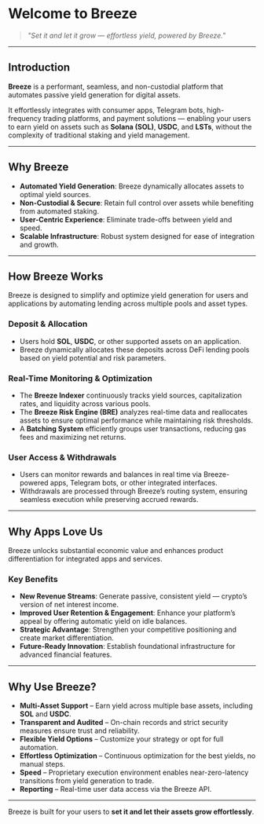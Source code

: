 # Welcome to Breeze

> _"Set it and let it grow — effortless yield, powered by Breeze."_

---

## Introduction

**Breeze** is a performant, seamless, and non-custodial platform that automates passive yield generation for digital assets.

It effortlessly integrates with consumer apps, Telegram bots, high-frequency trading platforms, and payment solutions — enabling your users to earn yield on assets such as **Solana (SOL)**, **USDC**, and **LSTs**, without the complexity of traditional staking and yield management.

---

## Why Breeze

- **Automated Yield Generation**: Breeze dynamically allocates assets to optimal yield sources.
- **Non-Custodial & Secure**: Retain full control over assets while benefiting from automated staking.
- **User-Centric Experience**: Eliminate trade-offs between yield and speed.
- **Scalable Infrastructure**: Robust system designed for ease of integration and growth.

---

## How Breeze Works

Breeze is designed to simplify and optimize yield generation for users and applications by automating lending across multiple pools and asset types.

### Deposit & Allocation

- Users hold **SOL**, **USDC**, or other supported assets on an application.
- Breeze dynamically allocates these deposits across DeFi lending pools based on yield potential and risk parameters.

### Real-Time Monitoring & Optimization

- The **Breeze Indexer** continuously tracks yield sources, capitalization rates, and liquidity across various pools.
- The **Breeze Risk Engine (BRE)** analyzes real-time data and reallocates assets to ensure optimal performance while maintaining risk thresholds.
- A **Batching System** efficiently groups user transactions, reducing gas fees and maximizing net returns.

### User Access & Withdrawals

- Users can monitor rewards and balances in real time via Breeze-powered apps, Telegram bots, or other integrated interfaces.
- Withdrawals are processed through Breeze’s routing system, ensuring seamless execution while preserving accrued rewards.

---

## Why Apps Love Us

Breeze unlocks substantial economic value and enhances product differentiation for integrated apps and services.

### Key Benefits

- **New Revenue Streams**: Generate passive, consistent yield — crypto’s version of net interest income.
- **Improved User Retention & Engagement**: Enhance your platform’s appeal by offering automatic yield on idle balances.
- **Strategic Advantage**: Strengthen your competitive positioning and create market differentiation.
- **Future-Ready Innovation**: Establish foundational infrastructure for advanced financial features.

---

## Why Use Breeze?

- **Multi-Asset Support** – Earn yield across multiple base assets, including **SOL** and **USDC**.
- **Transparent and Audited** – On-chain records and strict security measures ensure trust and reliability.
- **Flexible Yield Options** – Customize your strategy or opt for full automation.
- **Effortless Optimization** – Continuous optimization for the best yields, no manual steps.
- **Speed** – Proprietary execution environment enables near-zero-latency transitions from yield generation to trade.
- **Reporting** – Real-time user data access via the Breeze API.

---

Breeze is built for your users to **set it and let their assets grow effortlessly**.